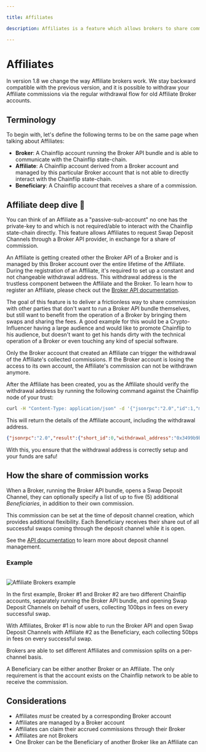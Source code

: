 ```yaml
---

title: Affiliates

description: Affiliates is a feature which allows brokers to share commission.

---
```



# Affiliates
<Callout type="info">In version 1.8 we change the way Affiliate brokers work. We stay backward compatible with the previous version, and it is possible to withdraw your Affiliate commissions via the regular withdrawal flow for old Affiliate Broker accounts.</Callout>

## Terminology

To begin with, let's define the following terms to be on the same page when talking about Affiliates:

- **Broker**: A Chainflip account running the Broker API bundle and is able to communicate with the Chainflip state-chain.
- **Affiliate**: A Chainflip account derived from a Broker account and managed by this particular Broker account that is not able to directly interact with the Chainflip state-chain.
- **Beneficiary**: A Chainflip account that receives a share of a commission.

## Affiliate deep dive 🤿

You can think of an Affiliate as a "passive-sub-account" no one has the private-key to and which is not required/able to interact with the 
Chainflip state-chain directly. This feature allows Affiliates to request Swap Deposit Channels through a Broker API provider, in exchange for a share of commission.

An Affiliate is getting created other the Broker API of a Broker and is managed by this Broker account over the entire lifetime of the Affiliate. 
During the registration of an Affiliate, it's required to set up a constant and not changeable withdrawal address. This withdrawal address is the trustless component between the Affiliate and the Broker.
To learn how to register an Affiliate, please check out the [Broker API documentation](broker-api#broker_register_affiliate).

The goal of this feature is to deliver a frictionless way to share commission with other parties that don't want to run a Broker API bundle themselves, 
but still want to benefit from the operation of a Broker by bringing them swaps and sharing the fees. A good example for this would be a Crypto-Influencer having a large audience and would like to promote 
Chainflip to his audience, but doesn't want to get his hands dirty with the technical operation of a Broker or even touching any kind of special software.

<Callout type="warning">
Only the Broker account that created an Affiliate can trigger the withdrawal of the Affiliate's collected commissions. If the Broker account is losing the access to its own account, the Affiliate's commission can not be withdrawn anymore.
</Callout>

After the Affiliate has been created, you as the Affiliate should verify the withdrawal address by running the following command against the Chainflip node of your trust:

```bash
curl -H "Content-Type: application/json" -d '{"jsonrpc":"2.0","id":1,"method":"cf_get_affiliate_account_details","params": ["BROKER_ACCOUNT_ID", "AFFILIATE_ACCOUNT_ID"]}' https://mainnet-rpc.chainflip.io
```

This will return the details of the Affiliate account, including the withdrawal address.

```json
{"jsonrpc":"2.0","result":{"short_id":0,"withdrawal_address":"0x3499b9b27ec38fe019299498958c451d294f6b5e"},"id":1}
```

With this, you ensure that the withdrawal address is correctly setup and your funds are safu!

## How the share of commission works

When a Broker, running the Broker API bundle, opens a Swap Deposit Channel, they can optionally specify a list of up to five (5) additional *Beneficiaries*, in addition to their own commission.

This commission can be set at the time of deposit channel creation, which provides additional flexibility.
Each Beneficiary receives their share out of all successful swaps coming through the deposit channel while it is open.

See the [API documentation](broker-api#broker_request_swap_deposit_address) to learn more about deposit channel management.

### Example

<br />
<img src="/swapping/affiliate_brokers.png" alt="Affiliate Brokers example" />
<br />

In the first example, Broker #1 and Broker #2 are two different Chainflip accounts, separately running the Broker API bundle, and opening Swap Deposit Channels on behalf of users, collecting 100bps in fees on every successful swap.

With Affiliates, Broker #1 is now able to run the Broker API and open Swap Deposit Channels with Affiliate #2 as the Beneficiary, each collecting 50bps in fees on every successful swap.

Brokers are able to set different Affiliates and commission splits on a per-channel basis.

<Callout type="info">
A Beneficiary can be either another Broker or an Affiliate. The only requirement is that the account exists on the Chainflip network to be able to receive the commission.
</Callout>

## Considerations

- Affiliates *must* be created by a corresponding Broker account
- Affiliates are managed by a Broker account
- Affiliates can claim their accrued commissions through their Broker
- Affiliates are not Brokers
- One Broker can be the Beneficiary of another Broker like an Affiliate can